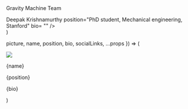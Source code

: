   <Section py="8|12|16|24" {...props}>
    <Container>
      <Flexbox flexDirection="column" textAlign="center">
        <h1 m="0"></h1>
        <P fontSize="xl|2xl" mt="2" textAlign="center">
          Gravity Machine Team
        </P>
      </Flexbox>
      <Grid col="1|3" gap="4|6|8" mt="4|6|8">
        <Member
          picture="team/DeepakKrishnamurthy.jpg"
          name= <A href="https://deepakkrishnamurthy.weebly.com/"> Deepak Krishnamurthy </A>
          position="PhD student, Mechanical engineering, Stanford"
          bio= ""
        />
        <Member
          picture="team/HongquanLi.jpg"
          name="Hongquan Li"
          position="PhD student, Electrical engineering, Stanford"
          bio=""
        />
        <Member
          picture="team/AdamLarson.jpg"
          name="Adam Larson"
          position="Postdoctoral scholar, Bioengineering, Stanford"
          bio=""
        />
        <Member
          picture="team/EthanLi.jpg"
          name="Ethan Li"
          position="PhD student, Bioengineering, Stanford"
          bio=""
        />
        <Member
          picture="team/RebeccaKonte.jpg"
          name="Rebecca Konte"
          position="Artist-in-Residence, Bioengineering, Stanford"
          bio=""
        />
        <Member
          picture="team/ManuPrakash.jpg"
          name="Manu Prakash"
          position="Associate Professor, Bioengineering, Stanford"
          bio=""
        />
      </Grid>
    </Container>
  </Section>
)

  picture,
  name,
  position,
  bio,
  socialLinks,
  ...props
}) => (
  <Div boxShadow="md" rounded="lg" overflow="hidden" {...props}>
    <Image src={picture} w="full" h="48|56|64" />
    <Div p="6">
      <P m="0" fontSize="xl" fontWeight="semibold">
        {name}
      </P>
      <P m="0" fontSize="md">
        {position}
      </P>
      <P mt="4" fontSize="md">
        {bio}
      </P>
    </Div>
  </Div>
)
